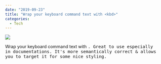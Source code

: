 ---
date: "2019-09-23"
title: "Wrap your keyboard command text with <kbd>"
categories:
  - Tech
---

![](./kbd.png)

Wrap your keyboard command text with <kbd>. Great to use especially in documentations. It's more semantically correct & allows you to target it for some nice styling.